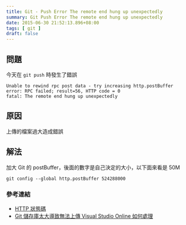 ```yaml
---
title: Git - Push Error The remote end hung up unexpectedly
summary: Git Push Error The remote end hung up unexpectedly
date: 2015-06-30 21:52:13.896+08:00
tags: [ git ]
draft: false
---
```


## 問題

今天在 `git push` 時發生了錯誤

```shell
Unable to rewind rpc post data - try increasing http.postBuffer 
error: RPC failed; result=56, HTTP code = 0 
fatal: The remote end hung up unexpectedly
```

## 原因

上傳的檔案過大造成錯誤

## 解法

加大 Git 的 postBuffer，後面的數字是自己決定的大小，以下面來看是 50M

```shell
git config --global http.postBuffer 524288000
```

### 參考連結

- [HTTP 狀態碼](https://zh.wikipedia.org/wiki/HTTP%E7%8A%B6%E6%80%81%E7%A0%81)
- [Git 儲存庫太大導致無法上傳 Visual Studio Online 如何處理](http://blog.miniasp.com/post/2014/09/07/Handle-large-Git-repository-on-Visual-Studio-Online.aspx)